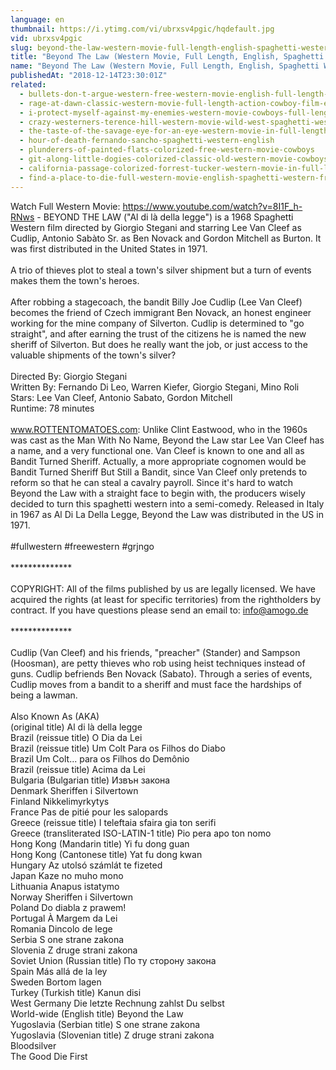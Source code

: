 ```yaml
---
language: en
thumbnail: https://i.ytimg.com/vi/ubrxsv4pgic/hqdefault.jpg
vid: ubrxsv4pgic
slug: beyond-the-law-western-movie-full-length-english-spaghetti-western-full-free-youtube-movies
title: "Beyond The Law (Western Movie, Full Length, English, Spaghetti Western) full free youtube movies"
name: "Beyond The Law (Western Movie, Full Length, English, Spaghetti Western) full free youtube movies"
publishedAt: "2018-12-14T23:30:01Z"
related:
  - bullets-don-t-argue-western-free-western-movie-english-full-length-feature-film
  - rage-at-dawn-classic-western-movie-full-length-action-cowboy-film-english-drama
  - i-protect-myself-against-my-enemies-western-movie-cowboys-full-length-wild-west
  - crazy-westerners-terence-hill-western-movie-wild-west-spaghetti-western-full-movie
  - the-taste-of-the-savage-eye-for-an-eye-western-movie-in-full-length-english-free-feature-film
  - hour-of-death-fernando-sancho-spaghetti-western-english
  - plunderers-of-painted-flats-colorized-free-western-movie-cowboys
  - git-along-little-dogies-colorized-classic-old-western-movie-cowboys
  - california-passage-colorized-forrest-tucker-western-movie-in-full-length
  - find-a-place-to-die-full-western-movie-english-spaghetti-western-free-cowboy-film
---
```


Watch Full Western Movie: https://www.youtube.com/watch?v=8I1F_h-RNws - BEYOND THE LAW ("Al di là della legge") is a 1968 Spaghetti Western film directed by Giorgio Stegani and starring Lee Van Cleef as Cudlip, Antonio Sabàto Sr. as Ben Novack and Gordon Mitchell as Burton. It was first distributed in the United States in 1971.<br />
<br />
A trio of thieves plot to steal a town's silver shipment but a turn of events makes them the town's heroes.<br />
<br />
After robbing a stagecoach, the bandit Billy Joe Cudlip (Lee Van Cleef) becomes the friend of Czech immigrant Ben Novack, an honest engineer working for the mine company of Silverton. Cudlip is determined to "go straight", and after earning the trust of the citizens he is named the new sheriff of Silverton. But does he really want the job, or just access to the valuable shipments of the town's silver?<br />
<br />
Directed By: Giorgio Stegani<br />
Written By: Fernando Di Leo, Warren Kiefer, Giorgio Stegani, Mino Roli<br />
Stars: Lee Van Cleef, Antonio Sabato, Gordon Mitchell<br />
Runtime: 78 minutes<br />
<br />
www.ROTTENTOMATOES.com: Unlike Clint Eastwood, who in the 1960s was cast as the Man With No Name, Beyond the Law star Lee Van Cleef has a name, and a very functional one. Van Cleef is known to one and all as Bandit Turned Sheriff. Actually, a more appropriate cognomen would be Bandit Turned Sheriff But Still a Bandit, since Van Cleef only pretends to reform so that he can steal a cavalry payroll. Since it's hard to watch Beyond the Law with a straight face to begin with, the producers wisely decided to turn this spaghetti western into a semi-comedy. Released in Italy in 1967 as Al Di La Della Legge, Beyond the Law was distributed in the US in 1971.<br />
<br />
#fullwestern #freewestern #grjngo<br />
<br />
**************<br />
<br />
COPYRIGHT: All of the films published by us are legally licensed. We have acquired the rights (at least for specific territories) from the rightholders by contract. If you have questions please send an email to: info@amogo.de<br />
<br />
**************<br />
<br />
Cudlip (Van Cleef) and his friends, "preacher" (Stander) and Sampson (Hoosman), are petty thieves who rob using heist techniques instead of guns. Cudlip befriends Ben Novack (Sabato). Through a series of events, Cudlip moves from a bandit to a sheriff and must face the hardships of being a lawman.<br />
<br />
Also Known As (AKA)<br />
(original title) Al di là della legge<br />
Brazil (reissue title) O Dia da Lei<br />
Brazil (reissue title) Um Colt Para os Filhos do Diabo<br />
Brazil Um Colt... para os Filhos do Demônio<br />
Brazil (reissue title) Acima da Lei<br />
Bulgaria (Bulgarian title) Извън закона<br />
Denmark Sheriffen i Silvertown<br />
Finland Nikkelimyrkytys<br />
France Pas de pitié pour les salopards<br />
Greece (reissue title) I teleftaia sfaira gia ton serifi<br />
Greece (transliterated ISO-LATIN-1 title) Pio pera apo ton nomo<br />
Hong Kong (Mandarin title) Yi fu dong guan<br />
Hong Kong (Cantonese title) Yat fu dong kwan<br />
Hungary Az utolsó számlát te fizeted<br />
Japan Kaze no muho mono<br />
Lithuania Anapus istatymo<br />
Norway Sheriffen i Silvertown<br />
Poland Do diabla z prawem!<br />
Portugal À Margem da Lei<br />
Romania Dincolo de lege<br />
Serbia S one strane zakona<br />
Slovenia Z druge strani zakona<br />
Soviet Union (Russian title) По ту сторону закона<br />
Spain Más allá de la ley<br />
Sweden Bortom lagen<br />
Turkey (Turkish title) Kanun disi<br />
West Germany Die letzte Rechnung zahlst Du selbst<br />
World-wide (English title) Beyond the Law<br />
Yugoslavia (Serbian title) S one strane zakona<br />
Yugoslavia (Slovenian title) Z druge strani zakona<br />
Bloodsilver<br />
The Good Die First